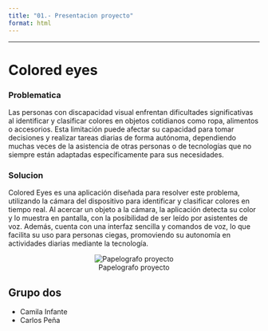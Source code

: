 ```yaml
---
title: "01.- Presentacion proyecto"
format: html
---
```

---
# Colored eyes

### Problematica

Las personas con discapacidad visual enfrentan dificultades significativas al identificar y clasificar colores en objetos cotidianos como ropa, alimentos o accesorios. Esta limitación puede afectar su capacidad para tomar decisiones y realizar tareas diarias de forma autónoma, dependiendo muchas veces de la asistencia de otras personas o de tecnologías que no siempre están adaptadas específicamente para sus necesidades.

### Solucion

Colored Eyes es una aplicación diseñada para resolver este problema, utilizando la cámara del dispositivo para identificar y clasificar colores en tiempo real. Al acercar un objeto a la cámara, la aplicación detecta su color y lo muestra en pantalla, con la posibilidad de ser leído por asistentes de voz. Además, cuenta con una interfaz sencilla y comandos de voz, lo que facilita su uso para personas ciegas, promoviendo su autonomía en actividades diarias mediante la tecnología.

<center>
![Papelografo proyecto](colored-eyes/colored-eyes-paper.jpeg)
</center>

##  Grupo dos
- Camila Infante 
- Carlos Peña 




 